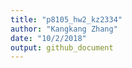 ```yaml
---
title: "p8105_hw2_kz2334"
author: "Kangkang Zhang"
date: "10/2/2018"
output: github_document
---
```



